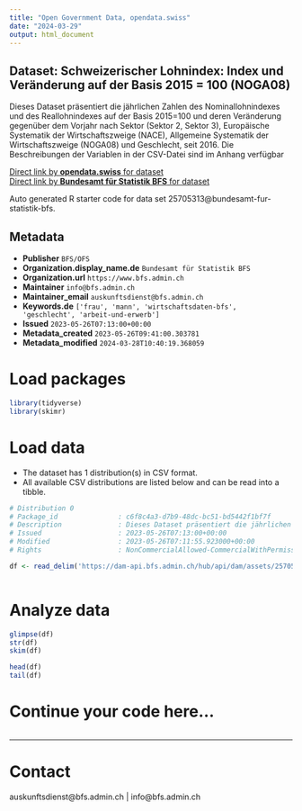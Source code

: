 ```yaml
---
title: "Open Government Data, opendata.swiss"
date: "2024-03-29"
output: html_document
---
```


## Dataset: Schweizerischer Lohnindex: Index und Veränderung auf der Basis 2015 = 100 (NOGA08)

Dieses Dataset präsentiert die jährlichen Zahlen des Nominallohnindexes und des Reallohnindexes auf der Basis 2015=100 und deren Veränderung gegenüber dem Vorjahr nach Sektor (Sektor 2, Sektor 3), Europäische Systematik der Wirtschaftszweige (NACE), Allgemeine Systematik der Wirtschaftszweige (NOGA08) und Geschlecht, seit 2016. Die Beschreibungen der Variablen in der CSV-Datei sind im Anhang verfügbar

[Direct link by **opendata.swiss** for dataset](https://opendata.swiss/de/dataset/schweizerischer-lohnindex-index-und-veranderung-auf-der-basis-2015-100-noga081)<br>
[Direct link by **Bundesamt für Statistik BFS** for dataset](https://www.bfs.admin.ch/asset/de/ts-x-03.04.03.00.05)

Auto generated R starter code for data set 25705313@bundesamt-fur-statistik-bfs.

## Metadata

- **Publisher** `BFS/OFS`
- **Organization.display_name.de** `Bundesamt für Statistik BFS`
- **Organization.url** `https://www.bfs.admin.ch`
- **Maintainer** `info@bfs.admin.ch`
- **Maintainer_email** `auskunftsdienst@bfs.admin.ch`
- **Keywords.de** `['frau', 'mann', 'wirtschaftsdaten-bfs', 'geschlecht', 'arbeit-und-erwerb']`
- **Issued** `2023-05-26T07:13:00+00:00`
- **Metadata_created** `2023-05-26T09:41:00.303781`
- **Metadata_modified** `2024-03-28T10:40:19.368059`


# Load packages

```r

library(tidyverse)
library(skimr)

```

# Load data

-   The dataset has 1 distribution(s) in CSV format.
-   All available CSV distributions are listed below and can be read into a tibble.

```r

# Distribution 0
# Package_id               : c6f8c4a3-d7b9-48dc-bc51-bd5442f1bf7f
# Description              : Dieses Dataset präsentiert die jährlichen Zahlen des Nominallohnindexes und des Reallohnindexes auf der Basis 2015=100 und deren Veränderung gegenüber dem Vorjahr nach Sektor (Sektor 2, Sektor 3), Europäische Systematik der Wirtschaftszweige (NACE), Allgemeine Systematik der Wirtschaftszweige (NOGA08) und Geschlecht, seit 2016. Die Beschreibungen der Variablen in der CSV-Datei sind im Anhang verfügbar
# Issued                   : 2023-05-26T07:13:00+00:00
# Modified                 : 2023-05-26T07:11:55.923000+00:00
# Rights                   : NonCommercialAllowed-CommercialWithPermission-ReferenceRequired

df <- read_delim('https://dam-api.bfs.admin.ch/hub/api/dam/assets/25705316/master')



```

# Analyze data

```r

glimpse(df)
str(df)
skim(df)

head(df)
tail(df)

```

# Continue your code here...

```r

```

------------------------------------------------------------------------

# Contact

auskunftsdienst@bfs.admin.ch | info@bfs.admin.ch

